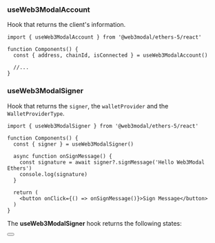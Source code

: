 

### useWeb3ModalAccount

Hook that returns the client's information.

```tsx
import { useWeb3ModalAccount } from '@web3modal/ethers-5/react'

function Components() {
  const { address, chainId, isConnected } = useWeb3ModalAccount()
  
  //...
}
```

### useWeb3ModalSigner

Hook that returns the `signer`, the `walletProvider` and the `WalletProviderType`.

```tsx
import { useWeb3ModalSigner } from '@web3modal/ethers-5/react'

function Components() {
  const { signer } = useWeb3ModalSigner()

  async function onSignMessage() {
    const signature = await signer?.signMessage('Hello Web3Modal Ethers')
    console.log(signature)
  }
  
  return (
    <button onClick={() => onSignMessage()}>Sign Message</button>
  )
}
```

The **useWeb3ModalSigner** hook returns the following states:

<Table
  headers={['State', 'Description', 'Type']}
  data={[
    {
      variable: { code: 'signer' },
      description: 'The Signer object of the connected wallet.',
      type: { code: 'ethers.providers.JsonRpcSigner' }
    },
    {
      variable: { code: 'walletProvider' },
      description: 'A wallet provider instance, created with the ethers Web3Provider class.',
      type: { code: 'ethers.providers.Web3Provider' }
    },
    {
      variable: { code: 'WalletProviderType' },
      description: 'The wallet or protocol which the walletProvider was obtained from.',
      type: { code: "'walletConnect' | 'injected' | 'coinbaseWallet' | 'eip6963'" }
    }
  ]}
/>

<Button name="Learn More About Ethers" url="https://docs.ethers.org/v5/getting-started/#getting-started--contracts" />